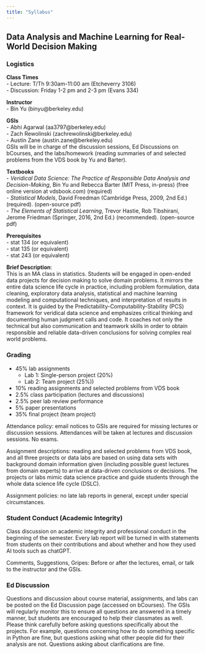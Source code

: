 ```yaml
---
title: "Syllabus"
---
```


## Data Analysis and Machine Learning for Real-World Decision Making

### Logistics

**Class Times**<br>
- Lecture: T/Th 9:30am-11:00 am (Etcheverry 3106)<br>
- Discussion: Friday 1-2 pm and 2-3 pm (Evans 334)<br>

**Instructor**<br>
- Bin Yu (binyu@berkeley.edu)

**GSIs**<br>
- Abhi Agarwal  (aa3797@berkeley.edu)<br>
- Zach Rewolinski (zachrewolinski@berkeley.edu)<br>
- Austin Zane (austin.zane@berkeley.edu)<br>
GSIs will be in charge of the discussion sessions, Ed Discussions on bCourses, and the labs/homework (reading summaries of and selected problems from the VDS book by Yu and Barter).<br>

**Textbooks**<br>
- *Veridical Data Science: The Practice of Responsible Data Analysis and Decision-Making*, Bin Yu and Rebecca Barter (MIT Press, in-press) (free online version at vdsbook.com) (required)<br>
- *Statistical Models*, David Freedman (Cambridge Press, 2009, 2nd Ed.) (required). (open-source pdf)<br>
- *The Elements of Statistical Learning*, Trevor Hastie, Rob Tibshirani, Jerome Friedman (Springer, 2016, 2nd Ed.) (recommended). (open-source pdf)<br>

**Prerequisites**<br>
- stat 134 (or equivalent)<br>
- stat 135 (or equivalent)<br>
- stat 243 (or equivalent)<br>

**Brief Description**:<br>
This is an MA class in statistics. Students will be engaged in open-ended data projects for decision making to solve domain problems. It mirrors the entire data science life cycle in practice, including problem formulation, data cleaning, exploratory data analysis, statistical and machine learning modeling and computational techniques, and interpretation of results in context. It is guided by the Predictability-Computability-Stability (PCS) framework for veridical data science and emphasizes critical thinking and documenting human judgment calls and code. It coaches not only the technical but also communication and teamwork skills in order to obtain responsible and reliable data-driven conclusions for solving complex real world problems.

### Grading

- 45% lab assignments<br>
  - Lab 1: Single-person project (20%)<br>
  - Lab 2: Team project (25%))<br>
- 10% reading assignments and selected problems from VDS book<br>
- 2.5% class participation (lectures and discussions)<br>
- 2.5% peer lab review performance<br>
- 5% paper presentations<br>
- 35% final project (team project)<br>

Attendance policy: email notices to GSIs are required for missing lectures or discussion sessions. Attendances will be taken at lectures and discussion sessions. No exams.<br>

Assignment descriptions: reading and selected problems from VDS book, and all three projects or data labs are based on using data sets with background domain information given (including possible guest lectures from domain experts) to arrive at data-driven conclusions or decisions. The projects or labs mimic data science practice and guide students through the whole data science life cycle (DSLC).<br>

Assignment policies: no late lab reports in general, except under special circumstances.<br>

### Student Conduct (Academic Integrity)

Class discussion on academic integrity and professional conduct in the beginning of the semester. Every lab report will be turned in with statements from students on their contributions and about whether and how they used AI tools such as chatGPT.<br>

Comments, Suggestions, Gripes: Before or after the lectures, email, or talk to the instructor and the GSIs.<br>

### Ed Discussion

Questions and discussion about course material, assignments, and labs can be posted on the Ed Discussion page (accessed on bCourses). The GSIs will regularly monitor this to ensure all questions are answered in a timely manner, but students are encouraged to help their classmates as well. Please think carefully before asking questions specifically about the projects. For example, questions concerning how to do something specific in Python are fine, but questions asking what other people did for their analysis are not. Questions asking about clarifications are fine.
